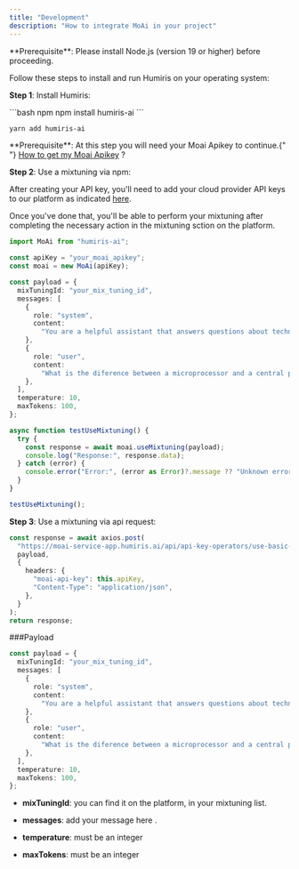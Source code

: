 ```yaml
---
title: "Development"
description: "How to integrate MoAi in your project"
---
```


<Info>
  **Prerequisite**: Please install Node.js (version 19 or higher) before
  proceeding.
</Info>

Follow these steps to install and run Humiris on your operating system:

**Step 1**: Install Humiris:

<CodeGroup>
  ```bash npm
  npm install humiris-ai
  ```

```bash yarn
yarn add humiris-ai
```

</CodeGroup>

<Info>
  **Prerequisite**: At this step you will need your Moai Apikey to continue.{" "}
  <a href="https://docs.humiris.ai/quickstart">How to get my Moai Apikey</a> ?
</Info>

**Step 2**: Use a mixtuning via npm:

After creating your API key, you'll need to add your cloud provider API keys to our platform as indicated [here](https://docs.humiris.ai/quickstart).

Once you've done that, you'll be able to perform your mixtuning after completing the necessary action in the mixtuning sction on the platform.

```typescript Typescript exemple
import MoAi from "humiris-ai";

const apiKey = "your_moai_apikey";
const moai = new MoAi(apiKey);

const payload = {
  mixTuningId: "your_mix_tuning_id",
  messages: [
    {
      role: "system",
      content:
        "You are a helpful assistant that answers questions about technology.",
    },
    {
      role: "user",
      content:
        "What is the diference between a microprocessor and a central processing unit?",
    },
  ],
  temperature: 10,
  maxTokens: 100,
};

async function testUseMixtuning() {
  try {
    const response = await moai.useMixtuning(payload);
    console.log("Response:", response.data);
  } catch (error) {
    console.error("Error:", (error as Error)?.message ?? "Unknown error");
  }
}

testUseMixtuning();
```

**Step 3**: Use a mixtuning via api request:

```typescript api request
const response = await axios.post(
  "https://moai-service-app.humiris.ai/api/api-key-operators/use-basic-mixtuning",
  payload,
  {
    headers: {
      "moai-api-key": this.apiKey,
      "Content-Type": "application/json",
    },
  }
);
return response;
```

###Payload

```typescript api url
const payload = {
  mixTuningId: "your_mix_tuning_id",
  messages: [
    {
      role: "system",
      content:
        "You are a helpful assistant that answers questions about technology.",
    },
    {
      role: "user",
      content:
        "What is the diference between a microprocessor and a central processing unit?",
    },
  ],
  temperature: 10,
  maxTokens: 100,
};
```

- **mixTuningId**: you can find it on the platform, in your mixtuning list.

- **messages**: add your message here .

- **temperature**: must be an integer

- **maxTokens**: must be an integer
